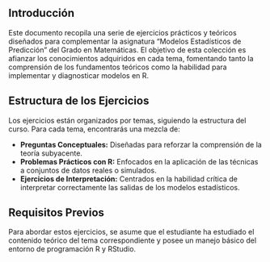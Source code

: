 ##  **Introducción**

Este documento recopila una serie de ejercicios prácticos y teóricos diseñados para complementar la asignatura "Modelos Estadísticos de Predicción" del Grado en Matemáticas. El objetivo de esta colección es afianzar los conocimientos adquiridos en cada tema, fomentando tanto la comprensión de los fundamentos teóricos como la habilidad para implementar y diagnosticar modelos en R.

##  **Estructura de los Ejercicios**

Los ejercicios están organizados por temas, siguiendo la estructura del curso. Para cada tema, encontrarás una mezcla de:

- **Preguntas Conceptuales:** Diseñadas para reforzar la comprensión de la teoría subyacente.
- **Problemas Prácticos con R:** Enfocados en la aplicación de las técnicas a conjuntos de datos reales o simulados.
- **Ejercicios de Interpretación:** Centrados en la habilidad crítica de interpretar correctamente las salidas de los modelos estadísticos.

##  **Requisitos Previos**

Para abordar estos ejercicios, se asume que el estudiante ha estudiado el contenido teórico del tema correspondiente y posee un manejo básico del entorno de programación R y RStudio.